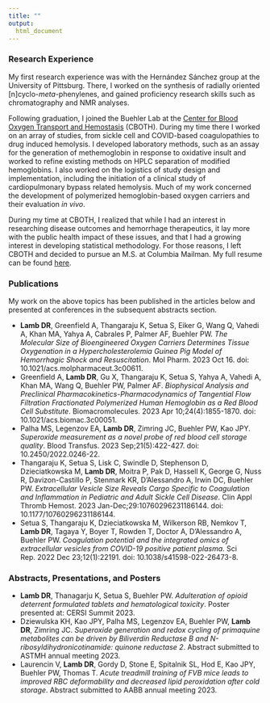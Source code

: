 ```yaml
---
title: ""
output: 
  html_document
---
```

### Research Experience
My first research experience was with the Hernández Sánchez group at the University of Pittsburg. There, I worked on the synthesis of radially oriented [n]cyclo-*meta*-phenylenes, and gained proficiency research skills such as chromatography and NMR analyses. 

Following graduation, I joined the Buehler Lab at the [Center for Blood Oxygen Transport and Hemostasis](https://www.medschool.umaryland.edu/cboth/) (CBOTH). During my time there I worked on an array of studies, from sickle cell and COVID-based coagulopathies to drug induced hemolysis. I developed laboratory methods, such as an assay for the generation of methemoglobin in response to oxidative insult and worked to refine existing methods on HPLC separation of modified hemoglobins. I also worked on the logistics of study design and implementation, including the initiation of a clinical study of cardiopulmonary bypass related hemolysis. Much of my work concerned the development of polymerized hemoglobin-based oxygen carriers and their evaluation *in vivo*. 

During my time at CBOTH, I realized that while I had an interest in researching disease outcomes and hemorrhage therapeutics, it lay more with the public health impact of these issues, and that I had a growing interest in developing statistical methodology. For those reasons, I left CBOTH and decided to pursue an M.S. at Columbia Mailman. My full resume can be found [here](files/Lamb_Resume.pdf).

### Publications
My work on the above topics has been published in the articles below and presented at conferences in the subsequent abstracts section.  

* **Lamb DR**, Greenfield A, Thangaraju K, Setua S, Eiker G, Wang Q, Vahedi A, Khan MA, Yahya A, Cabrales P, Palmer AF, Buehler PW. *The Molecular Size of Bioengineered Oxygen Carriers Determines Tissue Oxygenation in a Hypercholesterolemia Guinea Pig Model of Hemorrhagic Shock and Resuscitation*. Mol Pharm. 2023 Oct 16. doi: 10.1021/acs.molpharmaceut.3c00611. 
* Greenfield A, **Lamb DR**, Gu X, Thangaraju K, Setua S, Yahya A, Vahedi A, Khan MA, Wang Q, Buehler PW, Palmer AF. *Biophysical Analysis and Preclinical Pharmacokinetics-Pharmacodynamics of Tangential Flow Filtration Fractionated Polymerized Human Hemoglobin as a Red Blood Cell Substitute*. Biomacromolecules. 2023 Apr 10;24(4):1855-1870. doi: 10.1021/acs.biomac.3c00051. 
* Palha MS, Legenzov EA, **Lamb DR**, Zimring JC, Buehler PW, Kao JPY. *Superoxide measurement as a novel probe of red blood cell storage quality*. Blood Transfus. 2023 Sep;21(5):422-427. doi: 10.2450/2022.0246-22.
* Thangaraju K, Setua S, Lisk C, Swindle D, Stephenson D, Dzieciatkowska M, **Lamb DR**, Moitra P, Pak D, Hassell K, George G, Nuss R, Davizon-Castillo P, Stenmark KR, D'Alessandro A, Irwin DC, Buehler PW. *Extracellular Vesicle Size Reveals Cargo Specific to Coagulation and Inflammation in Pediatric and Adult Sickle Cell Disease*. Clin Appl Thromb Hemost. 2023 Jan-Dec;29:10760296231186144. doi: 10.1177/10760296231186144.
* Setua S, Thangaraju K, Dzieciatkowska M, Wilkerson RB, Nemkov T, **Lamb DR**, Tagaya Y, Boyer T, Rowden T, Doctor A, D'Alessandro A, Buehler PW. *Coagulation potential and the integrated omics of extracellular vesicles from COVID-19 positive patient plasma*. Sci Rep. 2022 Dec 23;12(1):22191. doi: 10.1038/s41598-022-26473-8. 


### Abstracts, Presentations, and Posters

* **Lamb DR**, Thanagarju K, Setua S, Buehler PW. *Adulteration of opioid deterrent formulated tablets and hematological toxicity*. Poster presented at: CERSI Summit 2023.
* Dziewulska KH, Kao JPY, Palha MS, Legenzov EA, Buehler PW, **Lamb DR**, Zimring JC. *Superoxide generation and redox cycling of primaquine metabolites can be driven by Biliverdin Reductase B and N-ribosyldihydronicotinamide: quinone reductase 2*. Abstract submitted to ASTMH annual meeting 2023.
* Laurencin V, **Lamb DR**, Gordy D, Stone E, Spitalnik SL, Hod E, Kao JPY, Buehler PW, Thomas T. *Acute treadmill training of FVB mice leads to improved RBC deformability and decreased lipid peroxidation after cold storage*. Abstract submitted to AABB annual meeting 2023.


